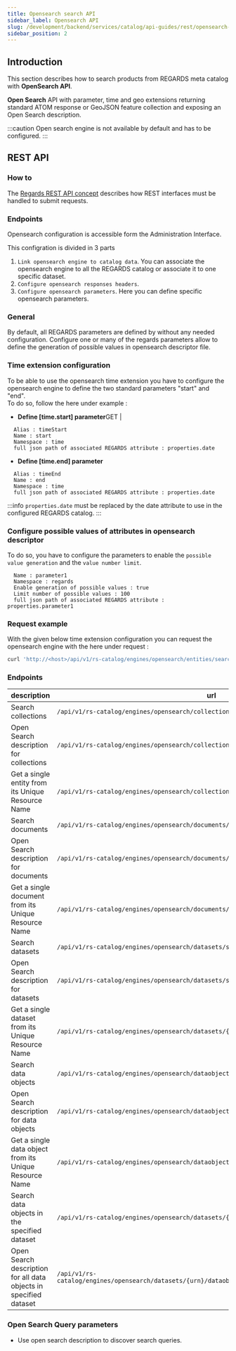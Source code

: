```yaml
---
title: Opensearch search API
sidebar_label: Opensearch API
slug: /development/backend/services/catalog/api-guides/rest/opensearch-api
sidebar_position: 2
---
```


## Introduction

This section describes how to search products from REGARDS meta catalog with **OpenSearch API**.

**Open Search** API with parameter, time and geo extensions returning standard ATOM response or GeoJSON feature
collection and exposing an Open Search description.

:::caution
Open search engine is not available by default and has to be configured.
:::

## REST API

### How to

The [Regards REST API concept](../../../../concepts/05-rest-api.md) describes how REST interfaces must be handled to
submit requests.

### Endpoints

Opensearch configuration is accessible form the Administration Interface.

This configration is divided in 3 parts

1. `Link opensearch engine to catalog data`. You can associate the opensearch engine to all the REGARDS catalog or
   associate it to one specific dataset.
2. `Configure opensearch responses headers`.
3. `Configure opensearch parameters`. Here you can define specific opensearch parameters.

### General

By default, all REGARDS parameters are defined by without any needed configuration. Configure one or many of the regards
parameters allow to define the generation of possible values in opensearch descriptor file.

### Time extension configuration

To be able to use the opensearch time extension you have to configure the opensearch engine to define the two standard
parameters "start" and "end".  
To do so, follow the here under example :

- <b>Define [time.start] parameter</b>GET  |

```
  Alias : timeStart
  Name : start
  Namespace : time
  full json path of associated REGARDS attribute : properties.date
```

- <b>Define [time.end] parameter</b>

```
  Alias : timeEnd
  Name : end
  Namespace : time
  full json path of associated REGARDS attribute : properties.date
```

:::info
`properties.date` must be replaced by the date attribute to use in the configured REGARDS catalog.
:::

### Configure possible values of attributes in opensearch descriptor

To do so, you have to configure the parameters to enable the `possible value generation` and the `value number limit`.

```
  Name : parameter1
  Namespace : regards
  Enable generation of possible values : true
  Limit number of possible values : 100
  full json path of associated REGARDS attribute : properties.parameter1
```

### Request example

With the given below time extension configuration you can request the opensearch engine with the here under request :

```sh
curl 'http://<host>/api/v1/rs-catalog/engines/opensearch/entities/search?timeStart=2010-05-23T08:16:36.921Z&timeEnd=2022-05-23T08:16:36.921Z&properties.parameter1=value1'
```

### Endpoints

| description                                                       | url                                                                                                 | verb |
|-------------------------------------------------------------------|-----------------------------------------------------------------------------------------------------|------|
| Search collections                                                | `/api/v1/rs-catalog/engines/opensearch/collections/search`                                          | GET  |
| Open Search description for collections                           | `/api/v1/rs-catalog/engines/opensearch/collections/search/opensearchdescription.xml`                | GET  |
| Get a single entity from its Unique Resource Name                 | `/api/v1/rs-catalog/engines/opensearch/collections/{urn}`                                           | GET  |
| Search documents                                                  | `/api/v1/rs-catalog/engines/opensearch/documents/search`                                            | GET  |
| Open Search description for documents                             | `/api/v1/rs-catalog/engines/opensearch/documents/search/opensearchdescription.xml`                  | GET  |
| Get a single document from its Unique Resource Name               | `/api/v1/rs-catalog/engines/opensearch/documents/{urn}`                                             | GET  |
| Search datasets                                                   | `/api/v1/rs-catalog/engines/opensearch/datasets/search`                                             | GET  |
| Open Search description for datasets                              | `/api/v1/rs-catalog/engines/opensearch/datasets/search/opensearchdescription.xml`                   | GET  |
| Get a single dataset from its Unique Resource Name                | `/api/v1/rs-catalog/engines/opensearch/datasets/{urn}`                                              | GET  |
| Search data objects                                               | `/api/v1/rs-catalog/engines/opensearch/dataobjects/search`                                          | GET  |
| Open Search description for data objects                          | `/api/v1/rs-catalog/engines/opensearch/dataobjects/search/opensearchdescription.xml`                | GET  |
| Get a single data object from its Unique Resource Name            | `/api/v1/rs-catalog/engines/opensearch/dataobjects/{urn}`                                           | GET  |
| Search data objects in the specified dataset                      | `/api/v1/rs-catalog/engines/opensearch/datasets/{urn}/dataobjects/search`                           | GET  |
| Open Search description for all data objects in specified dataset | `/api/v1/rs-catalog/engines/opensearch/datasets/{urn}/dataobjects/search/opensearchdescription.xml` | GET  |

### Open Search Query parameters

* Use open search description to discover search queries.